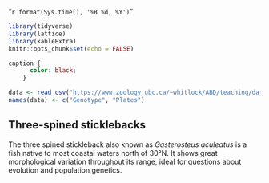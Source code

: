 "`r format(Sys.time(), '%B %d, %Y')`"  

```r
library(tidyverse)
library(lattice)
library(kableExtra)
knitr::opts_chunk$set(echo = FALSE)
```
 <!-- This is the info for the setup --> 
 
```css
caption {
      color: black;
    }
```
 <!-- This is the code for caption styling --> 
 
```r
data <- read_csv("https://www.zoology.ubc.ca/~whitlock/ABD/teaching/datasets/03/03e3SticklebackPlates.csv")
names(data) <- c("Genotype", "Plates")
```
 <!-- This is the code for the data --> 

## Three-spined sticklebacks 
The three spined stickleback also known as _Gasterosteus aculeatus_ is a fish native to most coastal waters north of 30°N. It shows great morphological variation throughout its range, ideal for questions about evolution and population genetics.  

 

